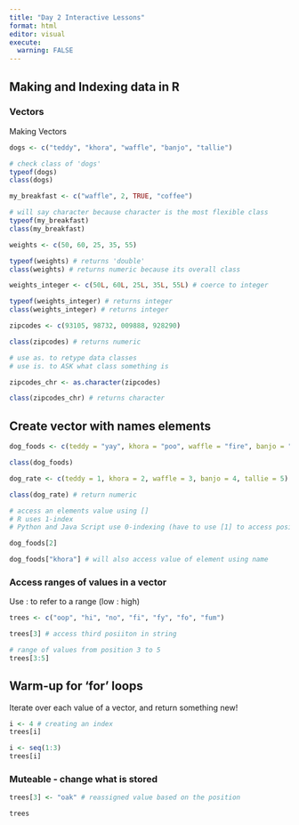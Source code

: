 ```yaml
---
title: "Day 2 Interactive Lessons"
format: html
editor: visual
execute: 
  warning: FALSE
---
```


## Making and Indexing data in R

### Vectors

Making Vectors

```r
dogs <- c("teddy", "khora", "waffle", "banjo", "tallie")

# check class of 'dogs'
typeof(dogs)
class(dogs)
```

```r
my_breakfast <- c("waffle", 2, TRUE, "coffee")

# will say character because character is the most flexible class
typeof(my_breakfast)
class(my_breakfast)
```

```r
weights <- c(50, 60, 25, 35, 55)

typeof(weights) # returns 'double'
class(weights) # returns numeric because its overall class

weights_integer <- c(50L, 60L, 25L, 35L, 55L) # coerce to integer 

typeof(weights_integer) # returns integer
class(weights_integer) # returns integer
```

```r
zipcodes <- c(93105, 98732, 009888, 928290)

class(zipcodes) # returns numeric

# use as. to retype data classes
# use is. to ASK what class something is

zipcodes_chr <- as.character(zipcodes)

class(zipcodes_chr) # returns character
```

## Create vector with names elements

```r
dog_foods <- c(teddy = "yay", khora = "poo", waffle = "fire", banjo = "rocks", tallie = "acorn")

class(dog_foods)

dog_rate <- c(teddy = 1, khora = 2, waffle = 3, banjo = 4, tallie = 5)

class(dog_rate) # return numeric
```

```r
# access an elements value using []
# R uses 1-index
# Python and Java Script use 0-indexing (have to use [1] to access position 2)

dog_foods[2] 

dog_foods["khora"] # will also access value of element using name
```

### Access ranges of values in a vector

Use : to refer to a range (low : high)

```r
trees <- c("oop", "hi", "no", "fi", "fy", "fo", "fum")

trees[3] # access third posiiton in string

# range of values from position 3 to 5
trees[3:5]
```

## Warm-up for 'for' loops

Iterate over each value of a vector, and return something new!

```r
i <- 4 # creating an index
trees[i]
```

```r
i <- seq(1:3)
trees[i]
```

### Muteable - change what is stored

```r
trees[3] <- "oak" # reassigned value based on the position

trees
```
